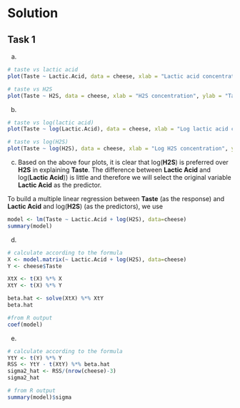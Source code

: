 # Solution

## Task 1

(a) 

```r
# taste vs lactic acid
plot(Taste ~ Lactic.Acid, data = cheese, xlab = "Lactic acid concentration", ylab = "Taste score")

# taste vs H2S
plot(Taste ~ H2S, data = cheese, xlab = "H2S concentration", ylab = "Taste score")
```

(b) 

```r
# taste vs log(lactic acid)
plot(Taste ~ log(Lactic.Acid), data = cheese, xlab = "Log lactic acid concentration", ylab = "Taste score")

# taste vs log(H2S)
plot(Taste ~ log(H2S), data = cheese, xlab = "Log H2S concentration", ylab = "Taste score")
```

(c) Based on the above four plots, it is clear that log(**H2S**) is preferred over **H2S** in explaining **Taste**. The difference between **Lactic Acid** and log(**Lactic Acid**)) is little and therefore we will select the original variable **Lactic Acid** as the predictor. 

To build a multiple linear regression between **Taste** (as the response) and **Lactic Acid** and log(**H2S**) (as the predictors), we use
```r
model <- lm(Taste ~ Lactic.Acid + log(H2S), data=cheese)
summary(model)
```

(d)

```r
# calculate according to the formula
X <- model.matrix(~ Lactic.Acid + log(H2S), data=cheese)
Y <- cheese$Taste

XtX <- t(X) %*% X
XtY <- t(X) %*% Y

beta.hat <- solve(XtX) %*% XtY
beta.hat

#from R output
coef(model)
```

(e) 
```r
# calculate according to the formula
YtY <- t(Y) %*% Y
RSS <- YtY - t(XtY) %*% beta.hat
sigma2_hat <- RSS/(nrow(cheese)-3)
sigma2_hat

# from R output
summary(model)$sigma
```


